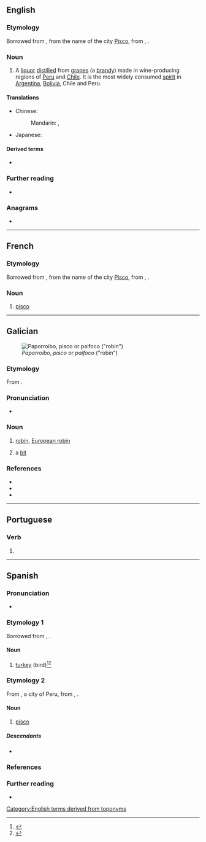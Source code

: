 {{also|Pisco}}
==English==

===Etymology===
Borrowed from {{bor|en|es|-}}, from the name of the city [[w:Pisco, Peru|Pisco]], from {{der|en|qu|pishku}}, {{m|qu|pisqu}}.

===Noun===
{{en-noun|~}}

# A [[liquor]] [[distilled]] from [[grape]]s (a [[brandy]]) made in wine-producing regions of [[Peru]] and [[Chile]]. It is the most widely consumed [[spirit]] in [[Argentina]], [[Bolivia]], Chile and Peru.

====Translations====
{{trans-top|a liquor}}
* Chinese:
*: Mandarin: {{t|cmn|匹斯可|tr=pǐsīkě}}, {{t|cmn|皮斯科|tr=písīkē}}
{{trans-mid}}
* Japanese: {{t|ja|ピスコ|tr=pisuko}}
{{trans-bottom}}

====Derived terms====
* {{l|en|pisco sour}}

===Further reading===
* {{pedia}}

===Anagrams===
* {{anagrams|en|a=ciops|COIPs|Picos}}

[[Category:English terms derived from toponyms]]

----

==French==

===Etymology===
Borrowed from {{bor|fr|es|-}}, from the name of the city [[w:Pisco, Peru|Pisco]], from {{der|fr|qu|pishku}}, {{m|qu|pisqu}}.

===Noun===
{{fr-noun|m}}

# [[#English|pisco]]

----

==Galician==
[[File:Roodborstje.jpg|thumb|''Paporroibo'', ''pisco'' or ''paifoco'' ("robin")]]

===Etymology===
From {{back-formation|gl|piscar|t=to blink}}.

===Pronunciation===
* {{IPA|gl|[ˈpiskʊ]}}

===Noun===
{{gl-noun|m}}

# [[robin]], [[European robin]] {{gloss|''[[Erithacus rubecula]]''}}
#: {{syn|gl|paporroibo|paifoco}}
# a [[bit]]
#: {{syn|gl|chisco}}

===References===
* {{R:gl:DDLG}}
* {{R:gl:TILG}}
* {{R:TLPGP}}
{{c|gl|Birds}}

----

==Portuguese==

===Verb===
{{head|pt|verb form}}

# {{inflection of|pt|piscar||1|s|pres|indc}}

----

==Spanish==

===Pronunciation===
{{es-IPA}}
* {{homophones|es|pizco}}

===Etymology 1===
Borrowed from {{bor|es|qu|pishku}}, {{m|qu|pisqu}}.

====Noun====
{{es-noun|m|f=pisca}}

# {{lb|es|Colombia|Venezuela}} [[turkey]] (bird)<ref>{{R:DRAE}}</ref><ref>{{R:es:DAMER}}</ref>
#: {{syn|es|pavo|chompipe|q2=Mexico, Central America|guajolote|q3=Mexico, Central America|guanajo|q4=Cuba}}

===Etymology 2===
From {{m|es|Pisco}}, a city of Peru, from {{der|es|qu|pishku}}, {{m|qu|pisqu}}.

====Noun====
{{es-noun|m}}

# [[#English|pisco]] {{gloss|a liquor distilled from grapes made in wine-producing regions of Peru and Chile}}

=====Descendants=====
* {{desc|en|pisco|bor=1}}

===References===
<references />

===Further reading===
* {{R:DRAE}}

{{C|es|Alcoholic beverages|Birds}}